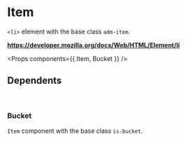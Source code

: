 <!-- Packages -->

<!-- Components -->

<!-- Metadata -->
<Meta title='Molecules/Item' component={Item} /> 

# Item

`<li>` element with the base class `adm-item`. 

**https://developer.mozilla.org/docs/Web/HTML/Element/li**

<Preview>
  <Item />
</Preview>

<Props components={{ Item, Bucket }} />

## Dependents

<br/>

### Bucket

`Item` component with the base class `is-bucket`.

<Preview>
  <Bucket />
</Preview>
